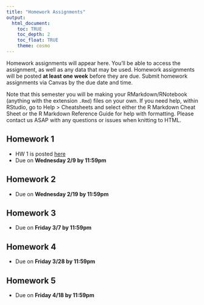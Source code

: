```yaml
---
title: "Homework Assignments"
output: 
  html_document:
    toc: TRUE
    toc_depth: 2
    toc_float: TRUE
    theme: cosmo
---
```


Homework assignments will appear here. You'll be able to access the assignment, as well as any data that may be used. Homework assignments will be posted **at least one week** before they are due. Submit homework assignments via Canvas by the due date and time.

Note that this semester you will be making your RMarkdown/RNotebook (anything with the extension `.Rmd`) files on your own. If you need help, within RStudio, go to Help > Cheatsheets and select either the R Markdown Cheat Sheet or the R Markdown Reference Guide for help with formatting. Please contact us ASAP with any questions or issues when knitting to HTML.

## Homework 1
- HW 1 is posted [here](homework/homework1.html)
- Due on **Wednesday 2/9 by 11:59pm**


## Homework 2
- Due on **Wednesday 2/19 by 11:59pm**


## Homework 3
- Due on **Friday 3/7 by 11:59pm**


## Homework 4
- Due on **Friday 3/28 by 11:59pm**

## Homework 5
- Due on **Friday 4/18 by 11:59pm**


